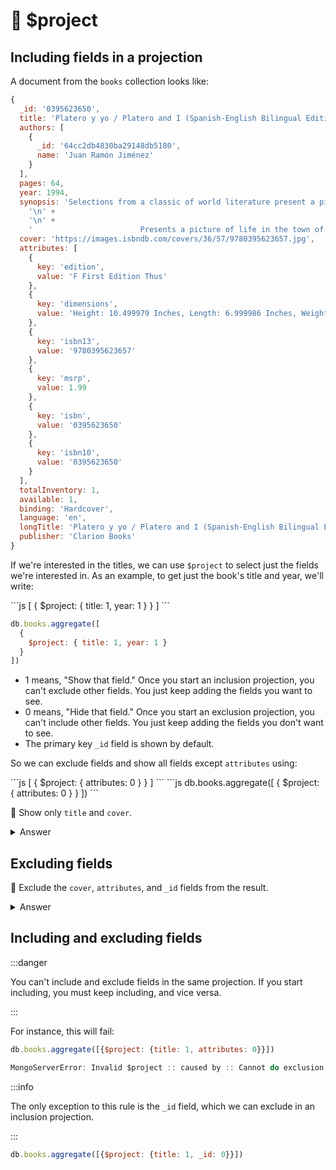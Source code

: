 
# 👐 $project

## Including fields in a projection 

A document from the `books` collection looks like:

```js
{
  _id: '0395623650',
  title: 'Platero y yo / Platero and I (Spanish-English Bilingual Edition) (English and Spanish Edition)',
  authors: [
    {
      _id: '64cc2db4830ba29148db5180',
      name: 'Juan Ramón Jiménez'
    }
  ],
  pages: 64,
  year: 1994,
  synopsis: 'Selections from a classic of world literature present a picture of life in the town of Moguer, in Andalusia, Spain.\n' +
    '\n' +
    '\n' +
    '                        Presents a picture of life in the town of Moguer, in Andalusia, Spain, as seen through the eyes of a wandering poet and his faithful donkey.\n',
  cover: 'https://images.isbndb.com/covers/36/57/9780395623657.jpg',
  attributes: [
    {
      key: 'edition',
      value: 'F First Edition Thus'
    },
    {
      key: 'dimensions',
      value: 'Height: 10.499979 Inches, Length: 6.999986 Inches, Weight: 2.0502990366 Pounds, Width: 0.12499975 Inches'
    },
    {
      key: 'isbn13',
      value: '9780395623657'
    },
    {
      key: 'msrp',
      value: 1.99
    },
    {
      key: 'isbn',
      value: '0395623650'
    },
    {
      key: 'isbn10',
      value: '0395623650'
    }
  ],
  totalInventory: 1,
  available: 1,
  binding: 'Hardcover',
  language: 'en',
  longTitle: 'Platero y yo / Platero and I (Spanish-English Bilingual Edition) (English and Spanish Edition)',
  publisher: 'Clarion Books'
}
```

If we're interested in the titles, we can use `$project` to select just the fields we're interested in. As an example, to get just the book's title and year, we'll write:


<Tabs groupId="aggregations">
  <TabItem value="atlas" label="Atlas UI">
```js
[
  {
    $project: { title: 1, year: 1 }
  }
]
```
  </TabItem>
  <TabItem value="mongodb-shell" label="MongoDB Shell">

```js
db.books.aggregate([
  {
    $project: { title: 1, year: 1 }
  }
])
```
  </TabItem>
</Tabs>


- 1 means, "Show that field." Once you start an inclusion projection, you can't exclude other fields. You just keep adding the fields you want to see.
- 0 means, "Hide that field." Once you start an exclusion projection, you can't include other fields. You just keep adding the fields you don't want to see.
- The primary key `_id` field is shown by default.

So we can exclude fields and show all fields except `attributes` using:

<Tabs groupId="aggregations">
  <TabItem value="atlas" label="Atlas UI">
```js
[
  {
    $project: { attributes: 0 }
  }
]
```
  </TabItem>
  <TabItem value="mongodb-shell" label="MongoDB Shell">
```js
db.books.aggregate([
  {
    $project: { attributes: 0 }
  }
])
```
  </TabItem>
</Tabs>


👐 Show only `title` and `cover`.

<details>
<summary>Answer</summary>
<div>

<Tabs groupId="aggregations">
  <TabItem value="atlas" label="Atlas UI">
```js
[
  {
    $project: { title: 1, cover: 1 }
  }
]
```
  </TabItem>
  <TabItem value="mongodb-shell" label="MongoDB Shell">
```js
db.books.aggregate([
  {
    $project: { title: 1, cover: 1 }
  }
])
```
  </TabItem>
</Tabs>
</div>
</details>

## Excluding fields

👐 Exclude the `cover`, `attributes`, and `_id` fields from the result.

<details>
<summary>Answer</summary>
<div>

<Tabs groupId="aggregations">
  <TabItem value="atlas" label="Atlas UI">
```js
[
  {
    $project: {_id: 0, attributes: 0, cover: 0}
  }
]
```
  </TabItem>
  <TabItem value="mongodb-shell" label="MongoDB Shell">
```js
db.books.aggregate([{$project: {_id: 0, attributes: 0, cover: 0}}])
```
  </TabItem>
</Tabs>

</div>
</details>


## Including and excluding fields

:::danger

You can't include and exclude fields in the same projection. If you start including, you must keep including, and vice versa.

:::

For instance, this will fail:

```js
db.books.aggregate([{$project: {title: 1, attributes: 0}}])

MongoServerError: Invalid $project :: caused by :: Cannot do exclusion on field attributes in inclusion projection
```

:::info

The only exception to this rule is the `_id` field, which we can exclude in an inclusion projection.

:::

```js
db.books.aggregate([{$project: {title: 1, _id: 0}}])
```
